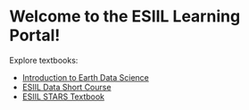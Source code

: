# Welcome to the ESIIL Learning Portal!

Explore textbooks:

  - [Introduction to Earth Data Science]()
  - [ESIIL Data Short Course](shortcourse/index.html)
  - [ESIIL STARS Textbook]()